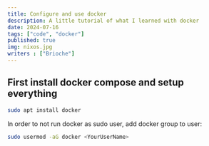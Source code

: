 ```yaml
---
title: Configure and use docker
description: A little tutorial of what I learned with docker
date: 2024-07-16
tags: ["code", "docker"]
published: true
img: nixos.jpg
writers : ["Brioche"]
---
```


## First install docker compose and setup everything

```sh
sudo apt install docker
````

In order to not run docker as sudo user, add docker group to user:
```sh
sudo usermod -aG docker <YourUserName>
```


